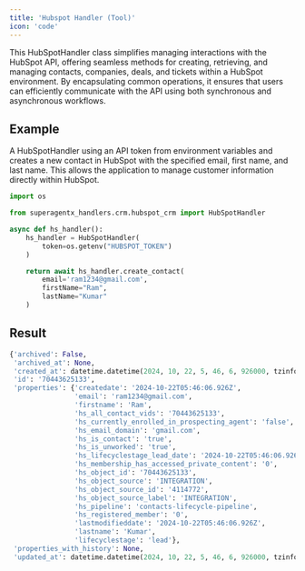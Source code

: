 ```yaml
---
title: 'Hubspot Handler (Tool)'
icon: 'code'
---
```


This HubSpotHandler class simplifies managing interactions with the HubSpot API, offering seamless methods for
creating, retrieving, and managing contacts, companies, deals, and tickets within a HubSpot environment. By
encapsulating common operations, it ensures that users can efficiently communicate with the API using both
synchronous and asynchronous workflows.

## Example
A HubSpotHandler using an API token from environment variables and creates a new contact in HubSpot with the specified
email, first name, and last name. This allows the application to manage customer information directly within HubSpot.
```python hubspot_handler_test.py
import os

from superagentx_handlers.crm.hubspot_crm import HubSpotHandler

async def hs_handler():
    hs_handler = HubSpotHandler(
        token=os.getenv("HUBSPOT_TOKEN")
    )

    return await hs_handler.create_contact(
        email='ram1234@gmail.com',
        firstName="Ram",
        lastName="Kumar"
    )
```
## Result
```python hs handler
{'archived': False,
 'archived_at': None,
 'created_at': datetime.datetime(2024, 10, 22, 5, 46, 6, 926000, tzinfo=tzutc()),
 'id': '70443625133',
 'properties': {'createdate': '2024-10-22T05:46:06.926Z',
                'email': 'ram1234@gmail.com',
                'firstname': 'Ram',
                'hs_all_contact_vids': '70443625133',
                'hs_currently_enrolled_in_prospecting_agent': 'false',
                'hs_email_domain': 'gmail.com',
                'hs_is_contact': 'true',
                'hs_is_unworked': 'true',
                'hs_lifecyclestage_lead_date': '2024-10-22T05:46:06.926Z',
                'hs_membership_has_accessed_private_content': '0',
                'hs_object_id': '70443625133',
                'hs_object_source': 'INTEGRATION',
                'hs_object_source_id': '4114772',
                'hs_object_source_label': 'INTEGRATION',
                'hs_pipeline': 'contacts-lifecycle-pipeline',
                'hs_registered_member': '0',
                'lastmodifieddate': '2024-10-22T05:46:06.926Z',
                'lastname': 'Kumar',
                'lifecyclestage': 'lead'},
 'properties_with_history': None,
 'updated_at': datetime.datetime(2024, 10, 22, 5, 46, 6, 926000, tzinfo=tzutc())}

```
